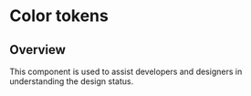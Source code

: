 
<Meta title="Design Tokens/Color/Color Token" />

# Color tokens

## Overview

This component is used to assist developers and designers in understanding the design status.

<ColorToken />

<StorybookFooter />
